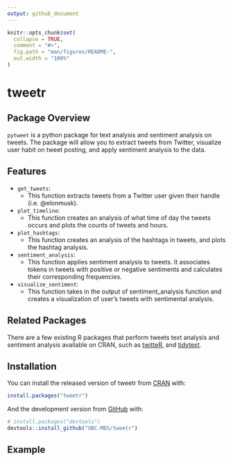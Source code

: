 ```yaml
---
output: github_document
---
```


<!-- README.md is generated from README.Rmd. Please edit that file -->

```r
knitr::opts_chunk$set(
  collapse = TRUE,
  comment = "#>",
  fig.path = "man/figures/README-",
  out.width = "100%"
)
```

# tweetr

<!-- badges: start -->
<!-- badges: end -->

## Package Overview           
`pytweet` is a python package for text analysis and sentiment analysis on tweets. The package will allow you to extract tweets from Twitter, visualize user habit on tweet posting, and apply sentiment analysis to the data.        

## Features

- `get_tweets`:              
    - This function extracts tweets from a Twitter user given their handle (i.e. @elonmusk). 

- `plot_timeline`:             
    - This function creates an analysis of what time of day the tweets occurs and plots the counts of tweets and hours. 

- `plot_hashtags`:             
    - This function creates an analysis of the hashtags in tweets, and plots the hashtag analysis.

- `sentiment_analysis`:              
    - This function applies sentiment analysis to tweets. It associates tokens in tweets with positive or negative sentiments and calculates their corresponding frequencies.           

- `visualize_sentiment`:            
    -    This function takes in the output of sentiment_analysis function and creates a visualization of user's tweets with sentimental analysis.
    
## Related Packages

There are a few existing R packages that perform tweets text analysis and sentiment analysis available on CRAN, such as [twitteR](https://cran.r-project.org/web/packages/twitteR/), and [tidytext](https://cran.r-project.org/web/packages/tidytext/).

## Installation

You can install the released version of tweetr from [CRAN](https://CRAN.R-project.org) with:

``` r
install.packages("tweetr")
```

And the development version from [GitHub](https://github.com/) with:

``` r
# install.packages("devtools")
devtools::install_github("UBC-MDS/tweetr")
```
## Example

